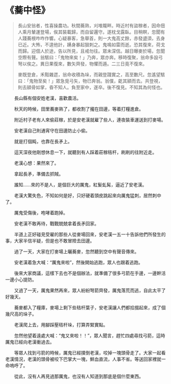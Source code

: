 # 《蕎中怪》

> 長山安翁者，性喜操農功。秋間蕎熟，刈堆隴畔。時近村有盜稼者，因命佃人乘月輦運登場，俟其裝載歸，而自留邏守。遂枕戈露臥。目稍瞑，忽聞有人踐蕎根咋咋作響。心疑暴客，急舉首，則一大鬼高丈餘，赤發盨須，去身已近。大怖，不遑他計，踴身暴起狠刺之。鬼鳴如雷而逝。恐其復來，荷戈而歸。迎佃人於途，告以所見，且戒勿往。眾未深信。越日曝麥於場，忽聞空際有聲。翁駭曰：「鬼物來矣！」乃奔，眾亦奔。移時復聚，翁命多設弓弩以俟之。異日果復來，數矢齊發，物懼而遁。二三日竟不復來。
>
> 麥既登倉，禾黠雜遝，翁命收積為垛，而親登踐實之，高至數尺。忽遙望駭曰：「鬼物至矣！」眾急覓弓矢，物已奔翁。翁僕，齕其額而去。共登視，則去額骨如掌，昏不知人。負至家中，遂卒。後不復見。不知其為何怪也。

&emsp;&emsp;長山縣有個安姓老漢，喜歡農活。

&emsp;&emsp;秋天的時候，田里蕎麥熟了，都收割了攏在田邊，等着打糧進倉。

&emsp;&emsp;附近村子老有人來偷莊稼，於是安老漢就雇了些人，連夜裝車運送到打麥場。

&emsp;&emsp;安老漢自己則通宵守在田邊防止小偷。

&emsp;&emsp;就是打個盹，也靠在長矛上。

&emsp;&emsp;這天深夜他剛想休息一下，就聽到有人踩着莊稼秸杆，刷刷的往附近走。

&emsp;&emsp;老漢心想：果然來了。

&emsp;&emsp;拿起長矛，準備去抓賊。

&emsp;&emsp;誰知……來的不是人，是個巨大的厲鬼，紅髮虬髯，逼近了安老漢。

&emsp;&emsp;老漢大驚失色，不知如何是好，只好硬着頭皮跳起來向厲鬼猛刺，居然刺中了。

&emsp;&emsp;厲鬼受傷後，咆哮着跑掉。

&emsp;&emsp;安老漢不敢再待，戰戰兢兢拿着長矛回家。

&emsp;&emsp;半道上正好碰見受雇的那些人從麥場回來，安老漢一五一十告訴他們所發生的事，大家半信半疑，但是也不敢冒險去田邊。

&emsp;&emsp;過了一天，大家在打麥場上曬蕎麥，忽然聽到空中有聲音傳來。

&emsp;&emsp;安老漢着急大喊：“厲鬼來啦”，然後開始逃跑，眾人也跟着逃跑。

&emsp;&emsp;後來大家商議，這樣下去也不是個辦法，就準備了很多弓箭在手邊，一邊幹活一邊小心提防。

&emsp;&emsp;又過了一天，厲鬼果然再來，眾人紛紛弩箭齊發，厲鬼落荒而逃，自此太平了好幾天。

&emsp;&emsp;蕎麥都入了糧庫，麥場上剩下些秸杆葉子，安老漢讓人們都拾掇起來，成了個幾尺高的垛子。

&emsp;&emsp;老漢爬上去，用腳踩壓秸杆垛，打算弄緊實點。

&emsp;&emsp;忽然他望着遠處大喊：“鬼又來啦！！”，眾人聞言，趕忙四處尋找弓箭，這時厲鬼已經向老漢衝過去。

&emsp;&emsp;等眾人找到弓箭的時候，厲鬼已經撲倒老漢，咬掉一塊頭骨走了。大家一起看老漢情況，老漢的頭骨被咬下巴掌大一塊，鮮血直流，人事不省。等送回家裡就一命嗚呼了。

&emsp;&emsp;從此，沒有人再見過那厲鬼，也沒有人知道到那底是個什麼東西。

